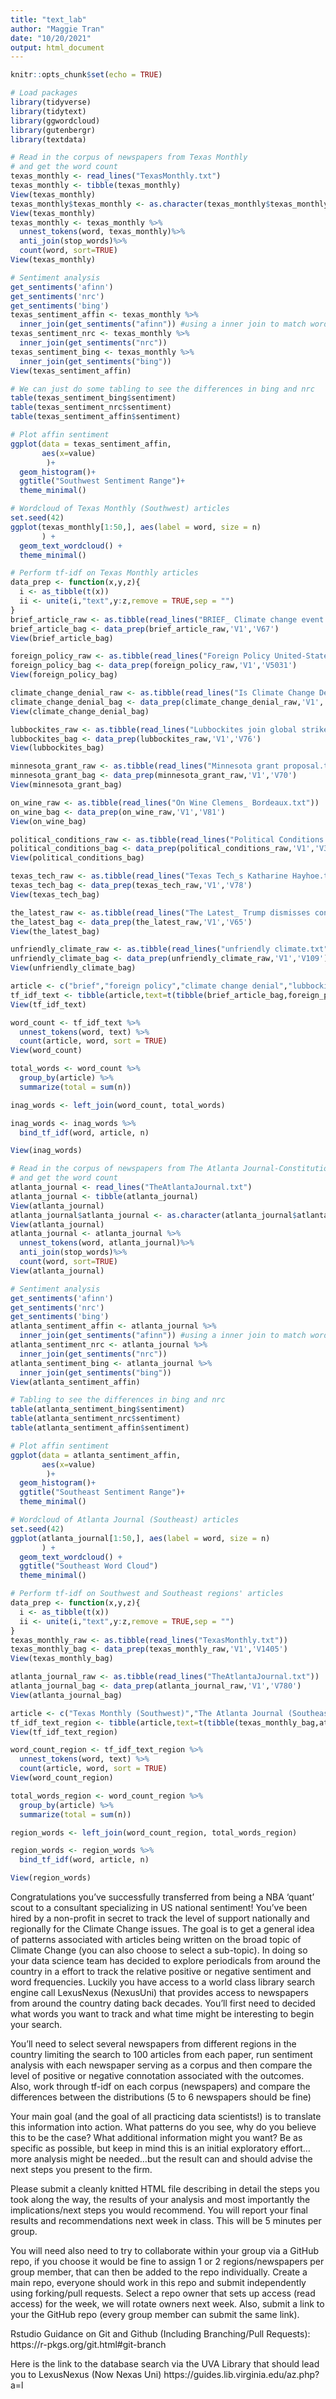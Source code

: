 ```yaml
---
title: "text_lab"
author: "Maggie Tran"
date: "10/20/2021"
output: html_document
---
```


```r
knitr::opts_chunk$set(echo = TRUE)
```

```r
# Load packages
library(tidyverse)
library(tidytext)
library(ggwordcloud)
library(gutenbergr)
library(textdata)
```

```r
# Read in the corpus of newspapers from Texas Monthly
# and get the word count
texas_monthly <- read_lines("TexasMonthly.txt")
texas_monthly <- tibble(texas_monthly)
View(texas_monthly)
texas_monthly$texas_monthly <- as.character(texas_monthly$texas_monthly)
View(texas_monthly)
texas_monthly <- texas_monthly %>%
  unnest_tokens(word, texas_monthly)%>%
  anti_join(stop_words)%>% 
  count(word, sort=TRUE)
View(texas_monthly)
```

```r
# Sentiment analysis
get_sentiments('afinn')
get_sentiments('nrc')
get_sentiments('bing') 
texas_sentiment_affin <- texas_monthly %>%
  inner_join(get_sentiments("afinn")) #using a inner join to match words and add the sentiment variable
texas_sentiment_nrc <- texas_monthly %>%
  inner_join(get_sentiments("nrc"))
texas_sentiment_bing <- texas_monthly %>%
  inner_join(get_sentiments("bing"))
View(texas_sentiment_affin)
```

```r
# We can just do some tabling to see the differences in bing and nrc
table(texas_sentiment_bing$sentiment)
table(texas_sentiment_nrc$sentiment)
table(texas_sentiment_affin$sentiment)

# Plot affin sentiment
ggplot(data = texas_sentiment_affin, 
       aes(x=value)
        )+
  geom_histogram()+
  ggtitle("Southwest Sentiment Range")+
  theme_minimal()

# Wordcloud of Texas Monthly (Southwest) articles
set.seed(42)
ggplot(texas_monthly[1:50,], aes(label = word, size = n)
       ) +
  geom_text_wordcloud() +
  theme_minimal()
```

```r
# Perform tf-idf on Texas Monthly articles
data_prep <- function(x,y,z){
  i <- as_tibble(t(x))
  ii <- unite(i,"text",y:z,remove = TRUE,sep = "")
}
brief_article_raw <- as.tibble(read_lines("BRIEF_ Climate change event scheduled for Saturday.txt"))
brief_article_bag <- data_prep(brief_article_raw,'V1','V67')
View(brief_article_bag)

foreign_policy_raw <- as.tibble(read_lines("Foreign Policy United-States.txt"))
foreign_policy_bag <- data_prep(foreign_policy_raw,'V1','V5031')
View(foreign_policy_bag)

climate_change_denial_raw <- as.tibble(read_lines("Is Climate Change Denial Thawing in Texas.txt"))
climate_change_denial_bag <- data_prep(climate_change_denial_raw,'V1','V92')
View(climate_change_denial_bag)

lubbockites_raw <- as.tibble(read_lines("Lubbockites join global strikes.txt"))
lubbockites_bag <- data_prep(lubbockites_raw,'V1','V76')
View(lubbockites_bag)

minnesota_grant_raw <- as.tibble(read_lines("Minnesota grant proposal.txt"))
minnesota_grant_bag <- data_prep(minnesota_grant_raw,'V1','V70')
View(minnesota_grant_bag)

on_wine_raw <- as.tibble(read_lines("On Wine Clemens_ Bordeaux.txt"))
on_wine_bag <- data_prep(on_wine_raw,'V1','V81')
View(on_wine_bag)

political_conditions_raw <- as.tibble(read_lines("Political Conditions Tuvalu.txt"))
political_conditions_bag <- data_prep(political_conditions_raw,'V1','V330')
View(political_conditions_bag)

texas_tech_raw <- as.tibble(read_lines("Texas Tech_s Katharine Hayhoe.txt"))
texas_tech_bag <- data_prep(texas_tech_raw,'V1','V78')
View(texas_tech_bag)

the_latest_raw <- as.tibble(read_lines("The Latest_ Trump dismisses concerns.txt"))
the_latest_bag <- data_prep(the_latest_raw,'V1','V65')
View(the_latest_bag)

unfriendly_climate_raw <- as.tibble(read_lines("unfriendly climate.txt"))
unfriendly_climate_bag <- data_prep(unfriendly_climate_raw,'V1','V109')
View(unfriendly_climate_bag)

article <- c("brief","foreign policy","climate change denial","lubbockites","minnesota grant","on wine","political_conditions","texas_tech","the_latest","unfriendly climate")
tf_idf_text <- tibble(article,text=t(tibble(brief_article_bag,foreign_policy_bag,climate_change_denial_bag,lubbockites_bag,minnesota_grant_bag,on_wine_bag,political_conditions_bag,texas_tech_bag,the_latest_bag,unfriendly_climate_bag,.name_repair = "universal")))
View(tf_idf_text)

word_count <- tf_idf_text %>%
  unnest_tokens(word, text) %>%
  count(article, word, sort = TRUE)
View(word_count)

total_words <- word_count %>% 
  group_by(article) %>% 
  summarize(total = sum(n))

inag_words <- left_join(word_count, total_words)

inag_words <- inag_words %>%
  bind_tf_idf(word, article, n)

View(inag_words)
```











```r
# Read in the corpus of newspapers from The Atlanta Journal-Constitution
# and get the word count
atlanta_journal <- read_lines("TheAtlantaJournal.txt")
atlanta_journal <- tibble(atlanta_journal)
View(atlanta_journal)
atlanta_journal$atlanta_journal <- as.character(atlanta_journal$atlanta_journal)
View(atlanta_journal)
atlanta_journal <- atlanta_journal %>%
  unnest_tokens(word, atlanta_journal)%>%
  anti_join(stop_words)%>% 
  count(word, sort=TRUE)
View(atlanta_journal)
```

```r
# Sentiment analysis
get_sentiments('afinn') 
get_sentiments('nrc')
get_sentiments('bing') 
atlanta_sentiment_affin <- atlanta_journal %>%
  inner_join(get_sentiments("afinn")) #using a inner join to match words and add the sentiment variable
atlanta_sentiment_nrc <- atlanta_journal %>%
  inner_join(get_sentiments("nrc"))
atlanta_sentiment_bing <- atlanta_journal %>%
  inner_join(get_sentiments("bing"))
View(atlanta_sentiment_affin)
```

```r
# Tabling to see the differences in bing and nrc
table(atlanta_sentiment_bing$sentiment)
table(atlanta_sentiment_nrc$sentiment)
table(atlanta_sentiment_affin$sentiment)

# Plot affin sentiment
ggplot(data = atlanta_sentiment_affin, 
       aes(x=value)
        )+
  geom_histogram()+
  ggtitle("Southeast Sentiment Range")+
  theme_minimal()

# Wordcloud of Atlanta Journal (Southeast) articles
set.seed(42)
ggplot(atlanta_journal[1:50,], aes(label = word, size = n)
       ) +
  geom_text_wordcloud() +
  ggtitle("Southeast Word Cloud")
  theme_minimal()
```

```r
# Perform tf-idf on Southwest and Southeast regions' articles
data_prep <- function(x,y,z){
  i <- as_tibble(t(x))
  ii <- unite(i,"text",y:z,remove = TRUE,sep = "")
}
texas_monthly_raw <- as.tibble(read_lines("TexasMonthly.txt"))
texas_monthly_bag <- data_prep(texas_monthly_raw,'V1','V1405')
View(texas_monthly_bag)

atlanta_journal_raw <- as.tibble(read_lines("TheAtlantaJournal.txt"))
atlanta_journal_bag <- data_prep(atlanta_journal_raw,'V1','V780')
View(atlanta_journal_bag)

article <- c("Texas Monthly (Southwest)","The Atlanta Journal (Southeast)")
tf_idf_text_region <- tibble(article,text=t(tibble(texas_monthly_bag,atlanta_journal_bag,.name_repair = "universal")))
View(tf_idf_text_region)

word_count_region <- tf_idf_text_region %>%
  unnest_tokens(word, text) %>%
  count(article, word, sort = TRUE)
View(word_count_region)

total_words_region <- word_count_region %>% 
  group_by(article) %>% 
  summarize(total = sum(n))

region_words <- left_join(word_count_region, total_words_region)

region_words <- region_words %>%
  bind_tf_idf(word, article, n)

View(region_words)
```

Congratulations you've successfully transferred from being a NBA 'quant' scout to a consultant specializing in US national sentiment! You've been hired by a non-profit in secret to track the level of support nationally and regionally for the Climate Change issues. The goal is to get a general idea of patterns associated with articles being written on the broad topic of Climate Change (you can also choose to select a sub-topic). In doing so your data science team has decided to explore periodicals from around the country in a effort to track the relative positive or negative sentiment and word frequencies. Luckily you have access to a world class library search engine call LexusNexus (NexusUni) that provides access to newspapers from around the country dating back decades. You'll first need to decided what words you want to track and what time might be interesting to begin your search. 

You'll need to select several newspapers from different regions in the country limiting the search to 100 articles from each paper, run sentiment analysis with each newspaper serving as a corpus and then compare the level of positive or negative connotation associated with the outcomes. Also, work through tf-idf on each corpus (newspapers) and compare the differences between the distributions (5 to 6 newspapers should be fine)

Your main goal (and the goal of all practicing data scientists!) is to translate this information into action. What patterns do you see, why do you believe this to be the case? What additional information might you want? Be as specific as possible, but keep in mind this is an initial exploratory effort...more analysis might be needed...but the result can and should advise the next steps you present to the firm. 


Please submit a cleanly knitted HTML file describing in detail the steps you 
took along the way, the results of your analysis and most importantly the implications/next steps you would recommend.  You will report your final 
results and recommendations next week in class. This will be 5 minutes per group. 

You will need also need to try to collaborate within your group via a GitHub repo, if you choose it would be fine to assign 1 or 2 regions/newspapers per group member, that can then be added to the repo individually. Create a main repo, everyone should work in this repo and submit independently using forking/pull requests. Select a repo owner that sets up access (read access) for the week, we will rotate owners next week. 
Also, submit a link to your the GitHub repo (every group member can submit the same link). 


Rstudio Guidance on Git and Github (Including Branching/Pull Requests): https://r-pkgs.org/git.html#git-branch


Here is the link to the database search via the UVA Library that should lead you to LexusNexus (Now Nexas Uni)
https://guides.lib.virginia.edu/az.php?a=l

